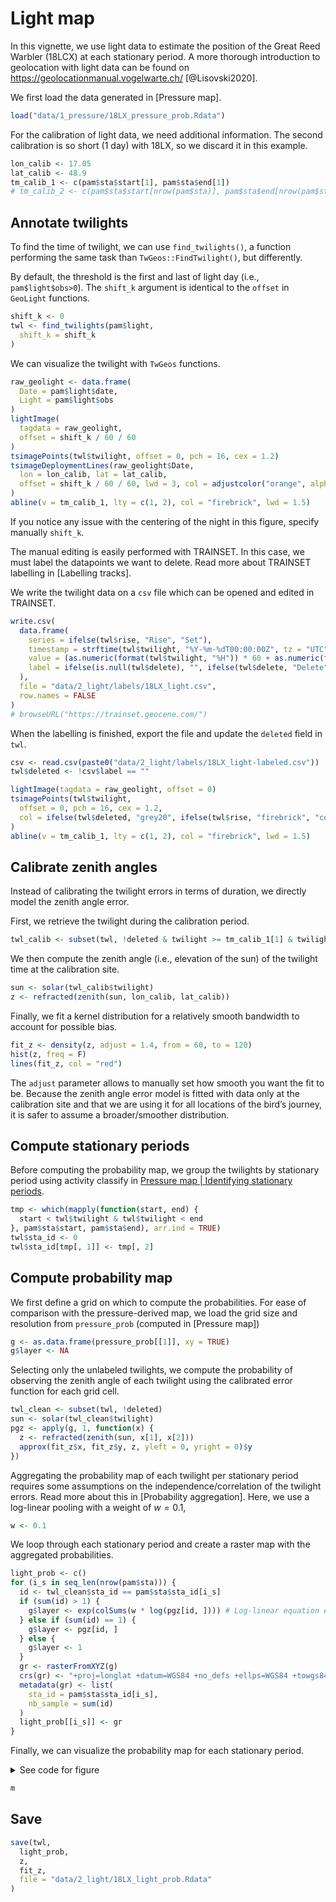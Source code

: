 # Light map

In this vignette, we use light data to estimate the position of the Great Reed Warbler (18LCX) at each stationary period. A more thorough introduction to geolocation with light data can be found on <https://geolocationmanual.vogelwarte.ch/> [@Lisovski2020].

We first load the data generated in [Pressure map].

```r
load("data/1_pressure/18LX_pressure_prob.Rdata")
```

For the calibration of light data, we need additional information. The second calibration is so short (1 day) with 18LX, so we discard it in this example.

```r
lon_calib <- 17.05
lat_calib <- 48.9
tm_calib_1 <- c(pam$sta$start[1], pam$sta$end[1])
# tm_calib_2 <- c(pam$sta$start[nrow(pam$sta)], pam$sta$end[nrow(pam$sta)])
```

## Annotate twilights

To find the time of twilight, we can use `find_twilights()`, a function performing the same task than `TwGeos::FindTwilight()`, but differently.

By default, the threshold is the first and last of light day (i.e., `pam$light$obs>0`). The `shift_k` argument is identical to the `offset` in `GeoLight` functions.

```r
shift_k <- 0
twl <- find_twilights(pam$light,
  shift_k = shift_k
)
```

We can visualize the twilight with `TwGeos` functions.

```r
raw_geolight <- data.frame(
  Date = pam$light$date,
  Light = pam$light$obs
)
lightImage(
  tagdata = raw_geolight,
  offset = shift_k / 60 / 60
)
tsimagePoints(twl$twilight, offset = 0, pch = 16, cex = 1.2)
tsimageDeploymentLines(raw_geolight$Date,
  lon = lon_calib, lat = lat_calib,
  offset = shift_k / 60 / 60, lwd = 3, col = adjustcolor("orange", alpha.f = 0.5)
)
abline(v = tm_calib_1, lty = c(1, 2), col = "firebrick", lwd = 1.5)
```

If you notice any issue with the centering of the night in this figure, specify manually `shift_k`.

The manual editing is easily performed with TRAINSET. In this case, we must label the datapoints we want to delete. Read more about TRAINSET labelling in [Labelling tracks].

We write the twilight data on a `csv` file which can be opened and edited in TRAINSET.

```r
write.csv(
  data.frame(
    series = ifelse(twl$rise, "Rise", "Set"),
    timestamp = strftime(twl$twilight, "%Y-%m-%dT00:00:00Z", tz = "UTC"),
    value = (as.numeric(format(twl$twilight, "%H")) * 60 + as.numeric(format(twl$twilight, "%M")) - shift_k / 60 + 60 * 12) %% (60 * 24),
    label = ifelse(is.null(twl$delete), "", ifelse(twl$delete, "Delete", ""))
  ),
  file = "data/2_light/labels/18LX_light.csv",
  row.names = FALSE
)
# browseURL("https://trainset.geocene.com/")
```

When the labelling is finished, export the file and update the `deleted` field in `twl`.

```r
csv <- read.csv(paste0("data/2_light/labels/18LX_light-labeled.csv"))
twl$deleted <- !csv$label == ""
```

```r
lightImage(tagdata = raw_geolight, offset = 0)
tsimagePoints(twl$twilight,
  offset = 0, pch = 16, cex = 1.2,
  col = ifelse(twl$deleted, "grey20", ifelse(twl$rise, "firebrick", "cornflowerblue"))
)
abline(v = tm_calib_1, lty = c(1, 2), col = "firebrick", lwd = 1.5)
```

## Calibrate zenith angles

Instead of calibrating the twilight errors in terms of duration, we directly model the zenith angle error.

First, we retrieve the twilight during the calibration period.

```r
twl_calib <- subset(twl, !deleted & twilight >= tm_calib_1[1] & twilight <= tm_calib_1[2])
```

We then compute the zenith angle (i.e., elevation of the sun) of the twilight time at the calibration site.

```r
sun <- solar(twl_calib$twilight)
z <- refracted(zenith(sun, lon_calib, lat_calib))
```

Finally, we fit a kernel distribution for a relatively smooth bandwidth to account for possible bias.

```r
fit_z <- density(z, adjust = 1.4, from = 60, to = 120)
hist(z, freq = F)
lines(fit_z, col = "red")
```

The `adjust` parameter allows to manually set how smooth you want the fit to be. Because the zenith angle error model is fitted with data only at the calibration site and that we are using it for all locations of the bird's journey, it is safer to assume a broader/smoother distribution. 

## Compute stationary periods

Before computing the probability map, we group the twilights by stationary period using activity classify in  [Pressure map | Identifying stationary periods](#identifying-stationary-periods).

```r
tmp <- which(mapply(function(start, end) {
  start < twl$twilight & twl$twilight < end
}, pam$sta$start, pam$sta$end), arr.ind = TRUE)
twl$sta_id <- 0
twl$sta_id[tmp[, 1]] <- tmp[, 2]
```

## Compute probability map

We first define a grid on which to compute the probabilities. For ease of comparison with the pressure-derived map, we load the grid size and resolution from `pressure_prob` (computed in [Pressure map])

```r
g <- as.data.frame(pressure_prob[[1]], xy = TRUE)
g$layer <- NA
```

Selecting only the unlabeled twilights, we compute the probability of observing the zenith angle of each twilight using the calibrated error function for each grid cell.

```r
twl_clean <- subset(twl, !deleted)
sun <- solar(twl_clean$twilight)
pgz <- apply(g, 1, function(x) {
  z <- refracted(zenith(sun, x[1], x[2]))
  approx(fit_z$x, fit_z$y, z, yleft = 0, yright = 0)$y
})
```

Aggregating the probability map of each twilight per stationary period requires some assumptions on the independence/correlation of the twilight errors. Read more about this in [Probability aggregation]. Here, we use a log-linear pooling with a weight of $w=0.1$,

```r
w <- 0.1
```

We loop through each stationary period and create a raster map with the aggregated probabilities.

```r
light_prob <- c()
for (i_s in seq_len(nrow(pam$sta))) {
  id <- twl_clean$sta_id == pam$sta$sta_id[i_s]
  if (sum(id) > 1) {
    g$layer <- exp(colSums(w * log(pgz[id, ]))) # Log-linear equation express in log
  } else if (sum(id) == 1) {
    g$layer <- pgz[id, ]
  } else {
    g$layer <- 1
  }
  gr <- rasterFromXYZ(g)
  crs(gr) <- "+proj=longlat +datum=WGS84 +no_defs +ellps=WGS84 +towgs84=0,0,0"
  metadata(gr) <- list(
    sta_id = pam$sta$sta_id[i_s],
    nb_sample = sum(id)
  )
  light_prob[[i_s]] <- gr
}
```

Finally, we can visualize the probability map for each stationary period.

<details>

<summary>See code for figure </summary>

```r
li_s <- list()
l <- leaflet(width = "100%") %>%
  addProviderTiles(providers$Stamen.TerrainBackground) %>%
  addFullscreenControl()
for (i_r in seq_len(length(light_prob))) {
  i_s <- metadata(light_prob[[i_r]])$sta_id
  info <- pam$sta[pam$sta$sta_id == i_s, ]
  info_str <- paste0(i_s, " | ", info$start, "->", info$end)
  li_s <- append(li_s, info_str)
  l <- l %>% addRasterImage(light_prob[[i_r]], opacity = 0.8, colors = "OrRd", group = info_str)
}
m <- l %>%
  addCircles(lng = lon_calib, lat = lat_calib, color = "black", opacity = 1) %>%
  addLayersControl(
    overlayGroups = li_s,
    options = layersControlOptions(collapsed = FALSE)
  ) %>%
  hideGroup(tail(li_s, length(li_s) - 1))
```
</details>

```r
m
```

## Save

```r
save(twl,
  light_prob,
  z,
  fit_z,
  file = "data/2_light/18LX_light_prob.Rdata"
)
```
